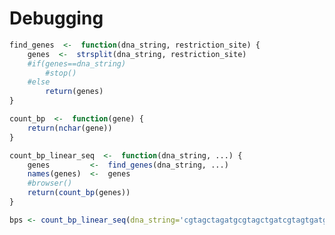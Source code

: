 Debugging
========================================================

```r
find_genes  <-  function(dna_string, restriction_site) {
    genes  <-  strsplit(dna_string, restriction_site)
    #if(genes==dna_string)
        #stop()
    #else 
        return(genes)
}

count_bp  <-  function(gene) {
    return(nchar(gene))
}

count_bp_linear_seq  <-  function(dna_string, ...) {
    genes         <-  find_genes(dna_string, ...)
    names(genes)  <-  genes
    #browser()
    return(count_bp(genes))
}

bps <- count_bp_linear_seq(dna_string='cgtagctagatgcgtagctgatcgtagtgatgcatgtcgtagtcg', restriction_site='atg')
```
